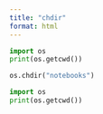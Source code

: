 ```yaml
---
title: "chdir"
format: html
---
```



```python
import os
print(os.getcwd())
```

```python
os.chdir("notebooks")
```

```python
import os
print(os.getcwd())
```